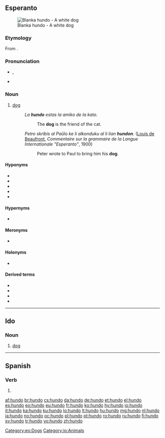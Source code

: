 ==Esperanto==
{{wikipedia|lang=eo}}
[[File:2008-07-11 White German Shepherd pup chilling at the Coker Arboretum.jpg|thumb|Blanka hundo - A white dog]]

===Etymology===
From {{etyl|de|eo}} {{term|Hund|lang=de}}.

===Pronunciation===
* {{IPA|lang=eo|/ˈhundo/}}, {{SAMPA|lang=eo|/"hundo/}}
* {{hyphenation|hun|do}}

===Noun===
{{eo-noun}}

# [[dog]]
#:''La '''hundo''' estas la amiko de la kato''.
#::The '''dog''' is the friend of the cat.
#:''Petro skribis al Paŭlo ke li alkonduku al li lian '''hundon'''.'' ([[w:fr:Louis de Beaufront|Louis de Beaufront]], ''Commentaire sur la grammaire de la Langue Internationale "Esperanto"'', 1900)
#::Peter wrote to Paul to bring him his '''dog'''.

====Hyponyms====
* {{l|eo|ĉenhundo|gloss=[[guard]] dog}}
* {{l|eo|hundaĉo|gloss=an ugly dog, a [[cur]]}}
* {{l|eo|hundido|gloss=a [[puppy]]}}
* {{l|eo|hundino|gloss=a female dog, a [[bitch]]}}
* {{l|eo|virhundo|gloss=a male dog}}

====Hypernyms====
* {{l|eo|kaniso|gloss=member of the Canis genus}}

====Meronyms====
* {{l|eo|hundaĵo|gloss=dog [[meat]]}}

====Holonyms====
* {{l|eo|hundaro|gloss=a [[pack]] of dogs}}

====Derived terms====
* {{l|eo|hunda|gloss=[[canine]]}}
* {{l|eo|hundejo|gloss=a [[kennel]]}}
* {{l|eo|hundosledo|gloss=a [[dogsled]]}}
* {{l|eo|hundujo|gloss=a [[doghouse]]}}

[[Category:eo:Dogs]]
{{eo GCSE|3}}
{{eo BRO|4}}
{{Universala Vortaro}}

----

==Ido==

===Noun===
{{io-noun|hund}}

# [[dog]]

[[Category:io:Animals]]

----

==Spanish==

===Verb===
{{es-verb-form|hundir}}

# {{es-verb form of|ending=ir|mood=indicative|tense=present|pers=1|number=singular|[[hundir]]}}

[[af:hundo]]
[[br:hundo]]
[[cs:hundo]]
[[da:hundo]]
[[de:hundo]]
[[et:hundo]]
[[el:hundo]]
[[es:hundo]]
[[eo:hundo]]
[[eu:hundo]]
[[fr:hundo]]
[[ko:hundo]]
[[hy:hundo]]
[[io:hundo]]
[[it:hundo]]
[[ka:hundo]]
[[ku:hundo]]
[[lo:hundo]]
[[lt:hundo]]
[[hu:hundo]]
[[mg:hundo]]
[[nl:hundo]]
[[ja:hundo]]
[[no:hundo]]
[[oc:hundo]]
[[pl:hundo]]
[[pt:hundo]]
[[ro:hundo]]
[[ru:hundo]]
[[fi:hundo]]
[[sv:hundo]]
[[tr:hundo]]
[[vo:hundo]]
[[zh:hundo]]